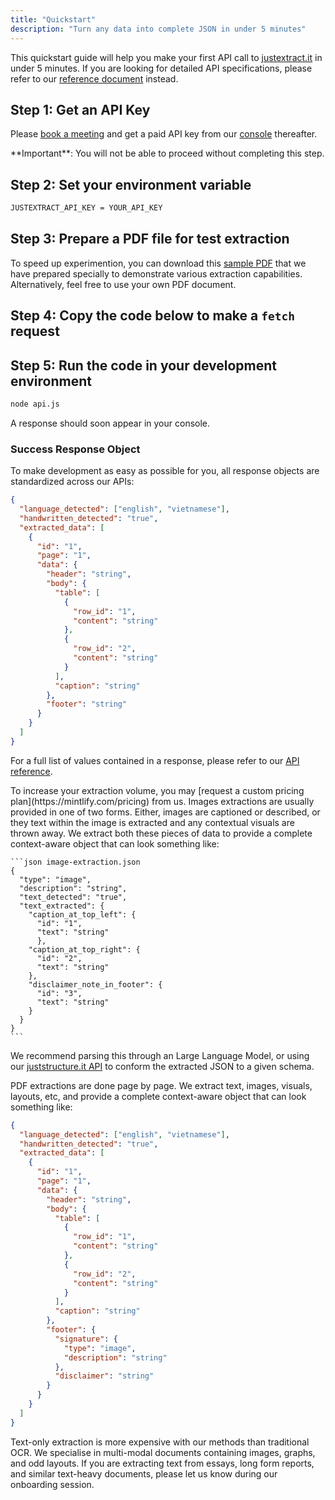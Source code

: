 ```yaml
---
title: "Quickstart"
description: "Turn any data into complete JSON in under 5 minutes"
---
```



This quickstart guide will help you make your first API call to [justextract.it](https://justextract.it) in under 5 minutes. If you are looking for detailed API specifications, please refer to our [reference document](/api-reference) instead.

## Step 1: Get an API Key

Please [book a meeting](https://app.apollo.io/#/meet/jonathan/15-min-onboarding) and
get a paid API key from our [console](https://justextract.it/console) thereafter.

<Info>
  **Important**: You will not be able to proceed without completing this step.
</Info>

## Step 2: Set your environment variable

```bash local.env
JUSTEXTRACT_API_KEY = YOUR_API_KEY
```

## Step 3: Prepare a PDF file for test extraction

To speed up experimention, you can download this [sample PDF](https://nexai.app) that we have prepared specially to demonstrate various extraction capabilities. Alternatively, feel free to use your own PDF document.

## Step 4: Copy the code below to make a `fetch` request

<ApiExamples />

## Step 5: Run the code in your development environment

```bash npm
node api.js
```

A response should soon appear in your console.

### Success Response Object

To make development as easy as possible for you, all response objects are standardized across our APIs:

```json example-response.json
{
  "language_detected": ["english", "vietnamese"],
  "handwritten_detected": "true",
  "extracted_data": [
    {
      "id": "1",
      "page": "1",
      "data": {
        "header": "string",
        "body": {
          "table": [
            {
              "row_id": "1",
              "content": "string"
            },
            {
              "row_id": "2",
              "content": "string"
            }
          ],
          "caption": "string"
        },
        "footer": "string"
      }
    }
  ]
}
```

For a full list of values contained in a response, please refer to our [API reference](/api-reference).

<Tip>
  To increase your extraction volume, you may [request a custom pricing
  plan](https://mintlify.com/pricing) from us.
</Tip>

<AccordionGroup>
  <Accordion icon="image" title="How Images Get Extracted">
    Images extractions are usually provided in one of two forms. Either, images are captioned or described, or they text within the image is extracted and any contextual visuals are thrown away. We extract both these pieces of data to provide a complete context-aware object that can look something like:
    
    ```json image-extraction.json
    {
      "type": "image",
      "description": "string",
      "text_detected": "true",
      "text_extracted": {
        "caption_at_top_left": {
          "id": "1",
          "text": "string"
          },
        "caption_at_top_right": {
          "id": "2",
          "text": "string"
        },
        "disclaimer_note_in_footer": {
          "id": "3",
          "text": "string"
        }
      }
    }
    ```

We recommend parsing this through an Large Language Model, or using our [juststructure.it API](/api/reference) to conform the extracted JSON to a given schema.

</Accordion>
<Accordion icon="file" title="How PDFs Get Extracted">
   PDF extractions are done page by page. We extract text, images, visuals, layouts, etc, and provide a complete context-aware object that can look something like:

```json pdf-extraction.json
{
  "language_detected": ["english", "vietnamese"],
  "handwritten_detected": "true",
  "extracted_data": [
    {
      "id": "1",
      "page": "1",
      "data": {
        "header": "string",
        "body": {
          "table": [
            {
              "row_id": "1",
              "content": "string"
            },
            {
              "row_id": "2",
              "content": "string"
            }
          ],
          "caption": "string"
        },
        "footer": {
          "signature": {
            "type": "image",
            "description": "string"
          },
          "disclaimer": "string"
        }
      }
    }
  ]
}
```

<Note>
  Text-only extraction is more expensive with our methods than traditional OCR.
  We specialise in multi-modal documents containing images, graphs, and odd
  layouts. If you are extracting text from essays, long form reports, and
  similar text-heavy documents, please let us know during our onboarding
  session.
</Note>

</Accordion>
</AccordionGroup>
